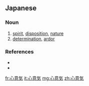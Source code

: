 ==Japanese==
{{ja-kanjitab|こころ|い|き|yomi=ko}}

===Noun===
{{ja-noun|こころいき}}

# [[spirit]], [[disposition]], [[nature]]
# [[determination]], [[ardor]]

===References===
* {{R:Shogakukan}}
* {{R:Kojien}}

[[fr:心意気]]
[[it:心意気]]
[[mg:心意気]]
[[zh:心意気]]